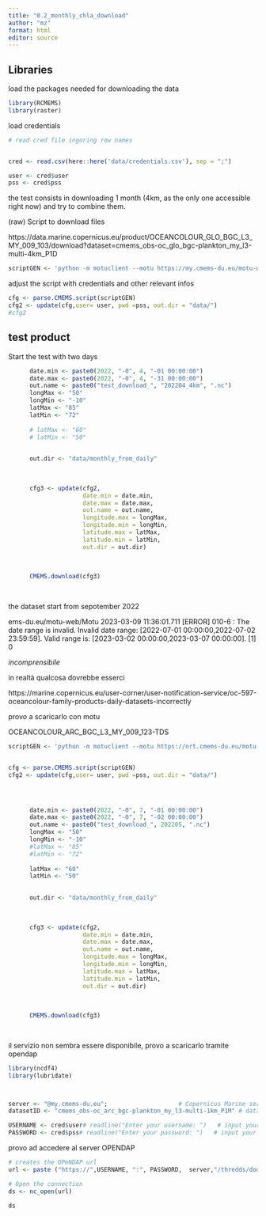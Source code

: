 ---
title: "0.2_monthly_chla_download"
author: "mz"
format: html
editor: source
---

## Libraries

load the packages needed for downloading the data

```{r}


library(RCMEMS)
library(raster)
```

load credentials


```{r}
# read cred file ingoring row names


cred <- read.csv(here::here('data/credentials.csv'), sep = ";")

user <- cred$user
pss <- cred$pss

```


the test consists in downloading 1 month (4km, as the only one accessible right now) and try to combine them.



(raw) Script to download files

https://data.marine.copernicus.eu/product/OCEANCOLOUR_GLO_BGC_L3_MY_009_103/download?dataset=cmems_obs-oc_glo_bgc-plankton_my_l3-multi-4km_P1D


```{r}
scriptGEN <- 'python -m motuclient --motu https://my.cmems-du.eu/motu-web/Motu --service-id OCEANCOLOUR_GLO_BGC_L3_MY_009_103-TDS --product-id cmems_obs-oc_glo_bgc-plankton_my_l3-multi-4km_P1D --longitude-min 5.424101116071427 --longitude-max 31.138358258928566 --latitude-min 74.07288086635043 --latitude-max 88.53715050920758 --date-min "2022-06-01 00:00:00" --date-max "2022-06-30 23:59:59" --variable CHL --variable flags --out-dir <OUTPUT_DIRECTORY> --out-name <OUTPUT_FILENAME> --user <USERNAME> --pwd <PASSWORD>'
```

adjust the script with credentials and other relevant infos

```{r}
cfg <- parse.CMEMS.script(scriptGEN)
cfg2 <- update(cfg,user= user, pwd =pss, out.dir = "data/")
#cfg2
```

## test product

Start the test with two days


```{r}




      date.min <- paste0(2022, "-0", 4, "-01 00:00:00")
      date.max <- paste0(2022, "-0", 4, "-31 00:00:00")
      out.name <- paste0("test_download_", "202204_4km", ".nc")
      longMax <- "50"
      longMin <- "-10"
      latMax <- "85"
      latMin <- "72"
      
      # latMax <- "60"
      # latMin <- "50"

      
      out.dir <- "data/monthly_from_daily"
      
      
      
      cfg3 <- update(cfg2, 
                     date.min = date.min,
                     date.max = date.max,
                     out.name = out.name,
                     longitude.max = longMax,
                     longitude.min = longMin,
                     latitude.max = latMax,
                     latitude.min = latMin,
                     out.dir = out.dir)
        
      
      
      CMEMS.download(cfg3)
      
 

```


the dataset start from sepotember 2022

ems-du.eu/motu-web/Motu
2023-03-09 11:36:01.711 [ERROR] 010-6 : The date range is invalid. Invalid date range: [2022-07-01 00:00:00,2022-07-02 23:59:59]. Valid range is: [2023-03-02 00:00:00,2023-03-07 00:00:00].
[1] 0

*incomprensibile*

in realtà qualcosa dovrebbe esserci

https://marine.copernicus.eu/user-corner/user-notification-service/oc-597-oceancolour-family-products-daily-datasets-incorrectly


provo a scaricarlo con motu

OCEANCOLOUR_ARC_BGC_L3_MY_009_123-TDS



```{r}
scriptGEN <- 'python -m motuclient --motu https://nrt.cmems-du.eu/motu-web/Motu --service-id OCEANCOLOUR_ARC_BGC_L3_MY_009_123-TDS --product-id cmems_obs-oc_arc_bgc-plankton_my_l3-multi-1km_P1D --longitude-min 7.834812723214284 --longitude-max 28.727646651785708 --latitude-min 70.67026187918526 --latitude-max 84.33096098632811 --date-min "2023-03-07 00:00:00" --date-max "2023-03-07 23:59:59" --variable CHL --variable flags --variable CHL_uncertainty --out-dir <OUTPUT_DIRECTORY> --out-name <OUTPUT_FILENAME> --user <USERNAME> --pwd <PASSWORD> '


cfg <- parse.CMEMS.script(scriptGEN)
cfg2 <- update(cfg,user= user, pwd =pss, out.dir = "data/")




      date.min <- paste0(2022, "-0", 7, "-01 00:00:00")
      date.max <- paste0(2022, "-0", 7, "-02 00:00:00")
      out.name <- paste0("test_download_", 202205, ".nc")
      longMax <- "50"
      longMin <- "-10"
      #latMax <- "85"
      #latMin <- "72"
      
      latMax <- "60"
      latMin <- "50"

      
      out.dir <- "data/monthly_from_daily"
      
      
      
      cfg3 <- update(cfg2, 
                     date.min = date.min,
                     date.max = date.max,
                     out.name = out.name,
                     longitude.max = longMax,
                     longitude.min = longMin,
                     latitude.max = latMax,
                     latitude.min = latMin,
                     out.dir = out.dir)
        
      
      
      CMEMS.download(cfg3)
      
 

```

il servizio non sembra essere disponibile, provo a scaricarlo tramite opendap



```{r}
library(ncdf4)
library(lubridate)



server <- "@my.cmems-du.eu";                    # Copernicus Marine server
datasetID <- "cmems_obs-oc_arc_bgc-plankton_my_l3-multi-1km_P1M" # datasetID

USERNAME <- cred$user# readline("Enter your username: ")   # input your username
PASSWORD <- cred$pss# readline("Enter your password: ")   # input your password

```


provo ad accedere al server OPENDAP

```{r}
# creates the OPeNDAP url
url <- paste ("https://",USERNAME, ":", PASSWORD,  server,"/thredds/dodsC/",datasetID, sep = "")

# Open the connection
ds <- nc_open(url)   

ds
```


